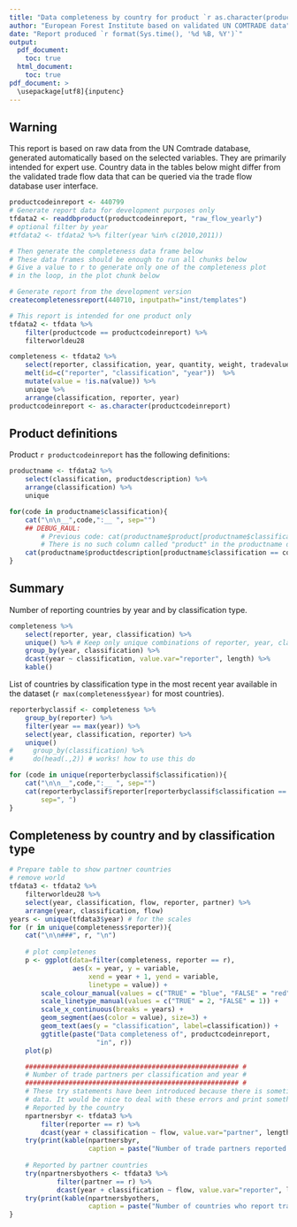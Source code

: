 ---
title: "Data completeness by country for product `r as.character(productcodeinreport)` "
author: "European Forest Institute based on validated UN COMTRADE data"
date: "Report produced `r format(Sys.time(), '%d %B, %Y')`"
output:
  pdf_document:
    toc: true
  html_document:
    toc: true
pdf_document: >
  \usepackage[utf8]{inputenc}
---


## Warning
This report is based on raw data from the UN Comtrade database, 
generated automatically based on the selected variables. 
They are primarily intended for expert use. Country data in 
the tables below might differ from the validated trade flow 
data that can be queried via the trade flow database user interface.


```{r generatereportdatafordevelopment, eval=FALSE}
productcodeinreport <- 440799
# Generate report data for development purposes only
tfdata2 <- readdbproduct(productcodeinreport, "raw_flow_yearly")
# optional filter by year
#tfdata2 <- tfdata2 %>% filter(year %in% c(2010,2011))

# Then generate the completeness data frame below
# These data frames should be enough to run all chunks below
# Give a value to r to generate only one of the completeness plot 
# in the loop, in the plot chunk below

# Generate report from the development version
createcompletenessreport(440710, inputpath="inst/templates")
```


```{r prepare_completeness_table, eval=TRUE}
# This report is intended for one product only
tfdata2 <- tfdata %>% 
    filter(productcode == productcodeinreport) %>%
    filterworldeu28

completeness <- tfdata2 %>%
    select(reporter, classification, year, quantity, weight, tradevalue) %>%
    melt(id=c("reporter", "classification", "year"))  %>%
    mutate(value = !is.na(value)) %>%
    unique %>% 
    arrange(classification, reporter, year)
productcodeinreport <- as.character(productcodeinreport)
```


## Product definitions
Product `r productcodeinreport` has the following definitions:
```{r productdefinition, results='asis', eval=TRUE}
productname <- tfdata2 %>% 
    select(classification, productdescription) %>%
    arrange(classification) %>%
    unique

for(code in productname$classification){
    cat("\n\n__",code,":__ ", sep="")
    ## DEBUG_RAUL:
        # Previous code: cat(productname$product[productname$classification == code])
        # There is no such column called "product" in the productname data frame, so I changed it to product description.
    cat(productname$productdescription[productname$classification == code])
}
```


## Summary
Number of reporting countries by year and by classification type.
```{r reporting_by_classification}
completeness %>% 
    select(reporter, year, classification) %>%
    unique() %>% # Keep only unique combinations of reporter, year, classification
    group_by(year, classification) %>% 
    dcast(year ~ classification, value.var="reporter", length) %>%
    kable()
```


List of countries by classification type in the most recent year available in the dataset (`r max(completeness$year)` for most countries).
```{r reportername_by_classification, results='asis', eval=TRUE}
reporterbyclassif <- completeness %>% 
    group_by(reporter) %>%
    filter(year == max(year)) %>%
    select(year, classification, reporter) %>%
    unique()
#     group_by(classification) %>%
#     do(head(.,2)) # works! how to use this do

for (code in unique(reporterbyclassif$classification)){
    cat("\n\n__",code,":__ ", sep="")
    cat(reporterbyclassif$reporter[reporterbyclassif$classification == code], 
        sep=", ")
}
```


## Completeness by country and by classification type 
```{r plot, results='asis', eval=TRUE}
# Prepare table to show partner countries
# remove world
tfdata3 <- tfdata2 %>% 
    filterworldeu28 %>%
    select(year, classification, flow, reporter, partner) %>%
    arrange(year, classification, flow)
years <- unique(tfdata3$year) # for the scales
for (r in unique(completeness$reporter)){
    cat("\n\n###", r, "\n")
    
    # plot completenes
    p <- ggplot(data=filter(completeness, reporter == r), 
                aes(x = year, y = variable, 
                    xend = year + 1, yend = variable, 
                    linetype = value)) +
        scale_colour_manual(values = c("TRUE" = "blue", "FALSE" = "red")) +
        scale_linetype_manual(values = c("TRUE" = 2, "FALSE" = 1)) +
        scale_x_continuous(breaks = years) +
        geom_segment(aes(color = value), size=3) + 
        geom_text(aes(y = "classification", label=classification)) +
        ggtitle(paste("Data completeness of", productcodeinreport,
                      "in", r))
    plot(p)

    ###################################################### #
    # Number of trade partners per classification and year #
    ###################################################### #
    # These try statements have been introduced because there is sometimes missing
    # data. It would be nice to deal with these errors and print something when they occur
    # Reported by the country
    npartnersbyr <- tfdata3 %>% 
        filter(reporter == r) %>%
        dcast(year + classification ~ flow, value.var="partner", length) 
    try(print(kable(npartnersbyr,
                    caption = paste("Number of trade partners reported by", r))))
    
    # Reported by partner countries
    try(npartnersbyothers <- tfdata3 %>% 
            filter(partner == r) %>%
            dcast(year + classification ~ flow, value.var="reporter", length))
    try(print(kable(npartnersbyothers,
                    caption = paste("Number of countries who report trading with",r))))
}
``` 
